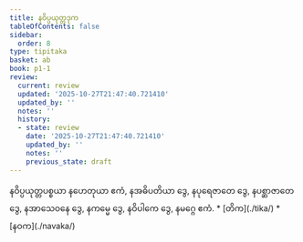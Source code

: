 ```yaml
---
title: နဝိပ္ပယုတ္တဒုက
tableOfContents: false
sidebar:
  order: 8
type: tipitaka
basket: ab
book: p1-1
review:
  current: review
  updated: '2025-10-27T21:47:40.721410'
  updated_by: ''
  notes: ''
  history:
  - state: review
    date: '2025-10-27T21:47:40.721410'
    updated_by: ''
    notes: ''
    previous_state: draft
---
```



<ReviewStatus review={frontmatter.review} showDetails={true} />

<HypothesisAnnotation frontmatter={frontmatter} />

<DynamicBreadcrumb />

<Division number="24" book="p1-1" e="ch" v="36" p="340">

<Paragraph number="1851" book="p1-1">
နဝိပ္ပယုတ္တပစ္စယာ နဟေတုယာ ဧကံ, နအဓိပတိယာ ဒွေ, နပုရေဇာတေ ဒွေ, နပစ္ဆာဇာတေ ဒွေ, နအာသေဝနေ ဒွေ, နကမ္မေ ဒွေ, နဝိပါကေ ဒွေ, နမဂ္ဂေ ဧကံ.

</Paragraph>
</Division>

<TableOfContents book="p1-1">
* [တိက](./tika/)
* [နဝက](./navaka/)
</TableOfContents>